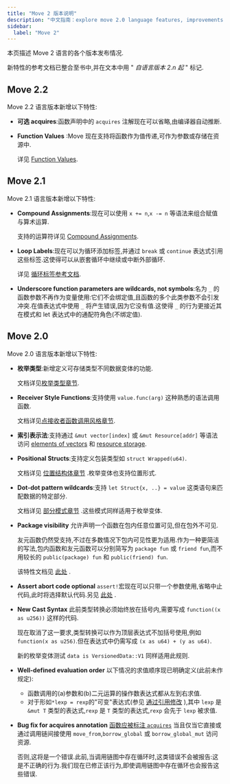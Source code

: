```yaml
---
title: "Move 2 版本说明"
description: "中文指南：explore move 2.0 language features, improvements, and migration guide for enhanced smart contract development on aptos."
sidebar:
  label: "Move 2"
---
```


本页描述 Move 2 语言的各个版本发布情况.

新特性的参考文档已整合至书中,并在文本中用 " _自语言版本 2.n 起_ " 标记.

## Move 2.2

Move 2.2 语言版本新增以下特性:

- **可选 acquires**:函数声明中的 `acquires` 注解现在可以省略,由编译器自动推断.
- **Function Values** :Move 现在支持将函数作为值传递,可作为参数或存储在资源中.

  详见 [Function Values](/zh/build/smart-contracts/book/functions#函数值).

## Move 2.1

Move 2.1 语言版本新增以下特性:

- **Compound Assignments**:现在可以使用 `x += n`,`x -= n` 等语法来组合赋值与算术运算.

  支持的运算符详见 [Compound Assignments](/zh/build/smart-contracts/book/variables#复合赋值).

- **Loop Labels**:现在可以为循环添加标签,并通过 `break` 或 `continue` 表达式引用这些标签.这使得可以从嵌套循环中继续或中断外部循环.

  详见 [循环标签参考文档](/zh/build/smart-contracts/book/loops#循环标签).

- **Underscore function parameters are wildcards, not symbols**:名为 `_` 的函数参数不再作为变量使用:它们不会绑定值,且函数的多个此类参数不会引发冲突.在值表达式中使用 `_` 将产生错误,因为它没有值.这使得 `_` 的行为更接近其在模式和 let 表达式中的通配符角色(不绑定值).

## Move 2.0

Move 2.0 语言版本新增以下特性:

- **枚举类型**:新增定义可存储类型不同数据变体的功能.

  文档详见[枚举类型章节](/zh/build/smart-contracts/book/enums).

- **Receiver Style Functions**:支持使用 `value.func(arg)` 这种熟悉的语法调用函数.

  文档详见[点接收者函数调用风格章节](/zh/build/smart-contracts/book/functions#点号接收者函数调用语法).

- **索引表示法**:支持通过 `&mut vector[index]` 或 `&mut Resource[addr]` 等语法访问 [elements of vectors](/zh/build/smart-contracts/book/vector#向量的索引表示法) 和 [resource storage](/zh/build/smart-contracts/book/global-storage-operators#存储操作符的索引表示法).

- **Positional Structs**:支持定义包装类型如 `struct Wrapped(u64)`.

  文档详见 [位置结构体章节](/zh/build/smart-contracts/book/structs-and-resources#位置结构体) .枚举变体也支持位置形式.

- **Dot-dot pattern wildcards**:支持 `let Struct{x, ..} = value` 这类语句来匹配数据的特定部分.

  文档详见 [部分模式章节](/zh/build/smart-contracts/book/structs-and-resources#部分模式) .这些模式同样适用于枚举变体.

- **Package visibility** 允许声明一个函数在包内任意位置可见,但在包外不可见.

  友元函数仍然受支持,不过在多数情况下包内可见性更为适用.作为一种更简洁的写法,包内函数和友元函数可以分别简写为 `package fun` 或 `friend fun`,而不用较长的 `public(package) fun` 和 `public(friend) fun`.

  该特性文档见 [此处](/zh/build/smart-contracts/book/functions#package可见性) .

- **Assert abort code optional** `assert!`宏现在可以只带一个参数使用,省略中止代码,此时将选择默认代码.另见 [此处](/zh/build/smart-contracts/book/abort-and-assert#assert) .

- **New Cast Syntax** 此前类型转换必须始终放在括号内,需要写成 `function((x as u256))` 这样的代码.

  现在取消了这一要求,类型转换可以作为顶层表达式不加括号使用,例如 `function(x as u256)`.但在表达式中仍需写成 `(x as u64) + (y as u64)`.

  新的枚举变体测试 `data is VersionedData::V1` 同样适用此规则.

- **Well-defined evaluation order** 以下情况的求值顺序现已明确定义(此前未作规定):
  - 函数调用的(a)参数和(b)二元运算的操作数表达式都从左到右求值.
  - 对于形如`*lexp = rexp`的"可变"表达式(参见 [通过引用修改](/zh/build/smart-contracts/book/variables#通过引用修改) ),其中 `lexp` 是 `&mut T` 类型的表达式,`rexp` 是 `T` 类型的表达式,`rexp` 会先于 `lexp` 被求值.

- **Bug fix for acquires annotation** [函数应被标注 `acquires`](/zh/build/smart-contracts/book/functions#acquires-声明) 当且仅当它直接或通过调用链间接使用 `move_from`,`borrow_global` 或 `borrow_global_mut` 访问资源.

  否则,这将是一个错误.此前,当调用链图中存在循环时,这类错误不会被报告:这是不正确的行为.我们现在已修正该行为,即使调用链图中存在循环也会报告这些错误.
